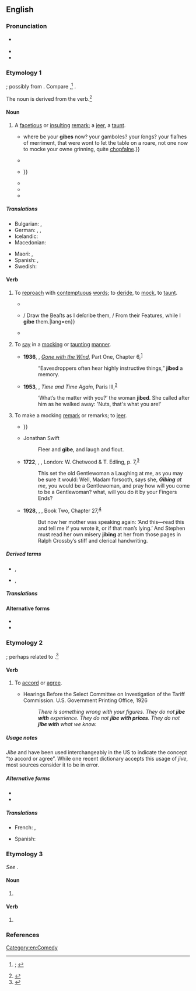 ==English==
{{was wotd|2019|March|11}}

===Pronunciation===
* {{a|RP|GA}} {{IPA|/dʒaɪb/|lang=en}}
* {{audio|en-au-jibe.ogg|Audio (AU)|lang=en}}
* {{rhymes|aɪb|lang=en}}

===Etymology 1===
{{unknown|en|title=Origin uncertain}}; possibly from {{der|en|fro|giber||to engage in horseplay; to play roughly in sport}}. Compare {{cog|en|jib||usually of a horse: to stop and refuse to go forward}},<ref>{{R:OED Online|entry=gibe, jibe|part of speech=v|id=78140|date=1899|nodot=yes}}; {{R:Oxford Dictionaries Online|entry=jibe}}</ref> {{cog|non|geipa||to talk nonsense}}.

The noun is derived from the verb.<ref>{{R:OED Online|entry=gibe, jibe|part of speech=''n.{{sup|1}}''|noformat=yes|id=78138|date=1899}}</ref>

====Noun====
{{en-noun}}

# A [[facetious]] or [[insulting#Adjective|insulting]] [[remark#Noun|remark]]; a [[jeer#Noun|jeer]], a [[taunt#Noun|taunt]].
#: {{ux|en|He flung subtle '''jibes''' at her until she couldn’t bear to work with him any longer.}}
#* {{RQ:Shakespeare Hamlet Q1-2|version=Q2|act=V|scene=i|url=https://books.google.com/books?id=jtBcAAAAcAAJ&pg=PP92|passage=Alas poore ''Yoricke'', {{...}} where be your '''gibes''' now? your gamboles? your ſongs? your flaſhes of merriment, that were wont to ſet the table on a roare, not one now to mocke your owne grinning, quite [[chapfallen|chopfalne]].}}
#* {{quote-book|author=[Charles Macklin]|authorlink=Charles Macklin|title=King Henry the VII: Or the Popish Impostor. A Tragedy.{{nb...|As It is Acted by His Majesty’s Servants, at the Theatre Royal, in Drury-Lane.}}|location=London|publisher=Printed for R. Francklin,{{nb...|in Covent-Garden}}; [[w:Robert Dodsley|R[obert] Dodsley]],{{nb...|in Pall-Mall}}; and J. Brotherton,{{nb...|in Cornhill.}}|year=1746|section=Act II, scene i|page=24|pageurl=https://books.google.com/books?id=WIkrH_w7g9YC&pg=PA20|oclc=731531014|passage=Come, come, we / All are Friends, nor have we Time for '''Jibe''', / Or Anger now, but 'gainſt our common Foes, / The ''French'' and ''Scot''; there let your Pray'rs, and Jeſts, / And Blows, be levell’d.|lang=en}}
#* {{RQ:Christina Rossetti Goblin Market|title=Goblin Market|pages=24–25|pageref=25|passage=She ran and ran / As if she feared some goblin man / Dogged her with '''gibe''' or curse / Or something worse: {{...}}}}
#* {{RQ:Du Bois Souls of Black Folk|chapter=Of Alexander Crummell|page=226|passage=He bent to all the '''gibes''' and prejudices, to all hatred and discrimination, with that rare courtesy which is the armor of pure souls.}}
#* {{RQ:Fitzgerald This Side of Paradise|chapter=Amory, Son of Beatrice|page=26|passage=He had written two novels: one of them violently anti-Catholic, just before his conversion, and five years later another, in which he had attempted to turn all his clever '''jibes''' against Catholics into even cleverer innuendoes against Episcopalians.}}
#* {{quote-journal|lang=en|author=Jeff Greenfield|authorlink=Jeff Greenfield|title=Ragged but Funny|journal=[[w:New York (magazine)|New York]]|location=New York, N.Y.|publisher=New York Magazine Company|date=27 October 1975|volume=8|issue=43|page=65|pageurl=https://books.google.com/books?id=ZugCAAAAMBAJ&pg=PA65|column=3|issn=0028-7369|oclc=1002002954|passage=[[w:George Carlin|[George] Carlin]]'s opening-night monologue included some blunt '''gibes''' at organized religion which would almost certainly have been cut out of any other network show.}}

=====Translations=====
{{trans-top|facetious or insulting remark}}
* Bulgarian: {{t+|bg|подигравка|f}}, {{t+|bg|насмешка|f}}
* German: {{t+|de|Spöttelei|f}}, {{t|de|spöttische Bemerkung|f}}, {{t+|de|Stichelei|f}}
* Icelandic: {{t+|is|hnjóðsyrði|n}}
* Macedonian: {{t|mk|потсмев|m}}
{{trans-mid}}
* Maori: {{t|mi|tīkai}}, {{t|mi|takao}}
* Spanish: {{t+|es|cuchufleta}}, {{t+|es|puya}}
* Swedish: {{t+|sv|gliring|c}}
{{trans-bottom}}

====Verb====
{{en-verb|jib}}

# {{lb|en|transitive}} To [[reproach#Verb|reproach]] with [[contemptuous]] [[word#Noun|words]]; to [[deride]], to [[mock#Verb|mock]], to [[taunt#Verb|taunt]].
#: {{synonyms|en|flout}}
#* {{RQ:Shakespeare Antony|act=II|scene=ii|page=346|column=1|passage=[Y]ou / Did pocket vp my Letters: and with taunts / Did '''gibe''' my [[missive|Miſive]] out of audience.}}
#* {{quote-book|author=[Jonathan] Swift|authorlink=Jonathan Swift|chapter=A Character, Panegyrick, and Description of the Legion Club|title=Miscellanies|edition=5th|location=London|publisher=Printed for T. Woodward, C. Davis, C. Bathurst, and [[w:William Bowyer (printer)|W[illiam] Bowyer]]|year=a. 1746|year_published=1751|volume=X|pages=227–228|pageurl=https://archive.org/details/bub_gb_3AqNfLm-9sgC/page/n231/mode/1up|oclc=669329865|passage=How I want thee, hum'rous ''[[w:William Hogarth|Hogarth]]''! / Thou, I hear, a pleaſant Rogue art; / {{...}} / Draw the Beaſts as I deſcribe them, / From their Features, while I '''gibe''' them.|lang=en}}
#* {{quote-book|author=John Arbuthnot|authorlink=John Arbuthnot|title=A Farther Continuation of the History of the Crown-Inn: Part III. Containing the Present State of the Inn, and Other Particulars|url=https://quod.lib.umich.edu/e/ecco/004788043.0001.000/1:2?rgn=div1;view=fulltext|archiveurl=https://web.archive.org/web/20190310160052/https://quod.lib.umich.edu/e/ecco/004788043.0001.000/1:2?rgn=div1;view=fulltext|archivedate=10 March 2019|edition=2nd|location=London|publisher=Printed for J. Moor,{{nb...|and sold by the booksellers of London and Westminster}}|year=1714|page=15|pageurl=https://quod.lib.umich.edu/e/ecco/004788043.0001.000/14:2|oclc=1051632876|passage=We could hardly speak before for fear of our ''Taskmasters''; but we dare now Nose those Villains that used to '''gibe''' us.|lang=en}}
# {{lb|en|transitive}} To [[say#Verb|say]] in a [[mocking#Adjective|mocking]] or [[taunting#Adjective|taunting]] [[manner]].
#* '''1936''', {{w|Margaret Mitchell}}, ''[[w:Gone with the Wind (novel)|Gone with the Wind]]'', Part One, Chapter 6,<sup>[http://gutenberg.net.au/ebooks02/0200161h.html]</sup>
#*: “Eavesdroppers often hear highly instructive things,” '''jibed''' a memory.
#* '''1953''', {{w|James Hilton}}, ''Time and Time Again'', Paris III,<sup>[http://gutenberg.net.au/ebooks06/0600891h.html]</sup>
#*: ‘What’s the matter with you?’ the woman '''jibed'''. She called after him as he walked away: 'Nuts, that's what you are!’
# {{lb|en|intransitive}} To make a mocking [[remark#Noun|remark]] or remarks; to [[jeer#Verb|jeer]].
#* {{RQ:Shakespeare Love's Labour's Lost Q1|act=V|scene=ii|url=https://books.google.com/books?id=uyDPAAAAMAAJ&pg=PT85|passage=Why thats the way to choake a '''gibing''' ſpirrit, / Whoſe influence is begot of that looſe grace, / Which ſhallow laughing hearers giue to fooles, {{...}}}}
#* Jonathan Swift
#*: Fleer and '''gibe''', and laugh and flout.
#* '''1722''', {{w|Daniel Defoe}}, ''{{w|Moll Flanders}}'', London: W. Chetwood & T. Edling, p. 7,<sup>[http://name.umdl.umich.edu/004843555.0001.000]</sup>
#*: This set the old Gentlewoman a Laughing at me, as you may be sure it would: Well, Madam forsooth, says she, '''''Gibing''' at me'', you would be a Gentlewoman, and pray how will you come to be a Gentlewoman? what, will you do it by your Fingers Ends?
#* '''1928''', {{w|Radclyffe Hall}}, ''{{w|The Well of Loneliness}}'', Book Two, Chapter 27,<sup>[http://gutenberg.net.au/ebooks06/0609021h.html]</sup>
#*: But now her mother was speaking again: ‘And this—read this and tell me if you wrote it, or if that man’s lying.’ And Stephen must read her own misery '''jibing''' at her from those pages in Ralph Crossby’s stiff and clerical handwriting.

=====Derived terms=====
* {{l|en|jiber}}, {{l|en|giber}}
* {{l|en|jibingly}}, {{l|en|gibingly}}

=====Translations=====
{{trans-top|to reproach with contemptuous words}}
{{trans-mid}}
{{trans-bottom}}

{{trans-top|to say in a mocking or taunting manner}}
{{trans-mid}}
{{trans-bottom}}

{{trans-top|to make a mocking remark or remarks}}
{{trans-mid}}
{{trans-bottom}}

====Alternative forms====
* {{l|en|gibe}}
* {{l|en|gybe}}

===Etymology 2===
{{unknown|en|title=Origin unknown}}; perhaps related to {{m|en|chime||to cause to sound in harmony}}.<ref>{{R:OED Online|part of speech=v|id=101266|date=1901}}</ref>

====Verb====
{{en-verb|jib}}

# {{lb|en|intransitive|Canada|US|informal}} To [[accord#Verb|accord]] or [[agree]].
#: {{ux|en|That explanation doesn’t '''jibe''' with the facts.}}
#* Hearings Before the Select Committee on Investigation of the Tariff Commission. U.S. Government Printing Office, 1926
#*: ''There is something wrong with your figures. They do not '''jibe with''' experience. They do not '''jibe with prices'''. They do not '''jibe with''' what we know.''

=====Usage notes=====
''Jibe'' and {{m|en|jive}} have been used interchangeably in the US to indicate the concept “to accord or agree”. While one recent dictionary accepts this usage of ''jive'', most sources consider it to be in error.

=====Alternative forms=====
* {{l|en|gibe}}
* {{l|en|gybe}}

=====Translations=====
{{trans-top|to accord or agree}}
* French: {{t+|fr|s'accorder}}, {{t+|fr|se mettre d'accord}}
{{trans-mid}}
* Spanish: {{t+|es|concordar}}
{{trans-bottom}}

===Etymology 3===
''See'' {{m|en|gybe}}.

====Noun====
{{en-noun}}

# {{lb|en|nautical|now|chiefly|US}} {{alternative spelling of|gybe|lang=en}}

====Verb====
{{en-verb|jib}}

# {{lb|en|nautical|now|chiefly|US}} {{alternative spelling of|gybe|lang=en}}

===References===
<references />

[[Category:en:Comedy]]